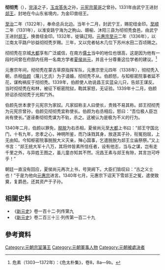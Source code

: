 '''彻彻秃'''（{{bd|？||1339年||catIdx=C}}），[[完泽_(卫王)|完泽]]之子，[[玉龙答失|玉龙答失]]之孙，[[蒙哥|元宪宗蒙哥]]之曾孙。1331年由武宁王进封[[郯王|郯王]]，封地在今山东省境内，为金印兽纽王。

[[至治_(元朝)|至治]]二年（1322年），奉命总兵北边。当年十二月，封武宁王，赐驼纽金印。[[至顺|至顺]]二年（1331年），以淮安路宁海为之朐山、赣榆、沐阳三县为彻彻秃食邑，由武宁王进封[[郯王|郯王]]，换兽纽金印。1332年，徙镇辽阳。[[元惠宗|元惠宗]][[至元_(元惠宗)|至元]]二年（1336年），以江南太平路户钞益彻彻秃岁赐。三年，又以完者帖木几位下苏州水田二百顷赐之。

彻彻秃在京城[[大都|大都]]享有广泛威信，在南方[[儒士|儒士]]当中的地位也很高，这是因为他有一段时间曾在府邸内任用一名南方学者[[夏侯尚元|夏侯尚元]]，并且十分尊重这位学者的建议。<ref>危素（1303—1372年）：《危太朴集》，卷8，8a—9b。</ref>

元惠宗年间，彻彻秃在蒙古草原指挥军队，元惠宗至元四年（1338年），彻彻秃入朝，丞相[[伯顏_(蔑儿乞部)|伯颜]]（蔑儿乞氏）为子请婚，彻彻秃不从。伯颜怒，与知枢密院事者延不花，谋构祸反于彻彻秃。1339年，伯颜使人劝说昌王实蓝朵儿只，告郯王谋反。当时彻彻秃在和林，被征下枢密院狱，鞫其家怒，无证验。1339年十二月，伯颜矫诏杀彻彻秃于光熙门外。 

伯颜先世本隶于元宪宗为家奴。凡家奴称主人曰使长，贵贱不易其称。郯王彻彻秃为元宪宗曾孙，伯颜见彻彻秃宜称使长。伯颜为右丞相后，怒曰：“吾位极人臣岂尚有使长。”遂诬奏彻彻秃谋为不轨，杀之。这被认为是极为不义的行为。

1340年二月，伯颜以罪免，[[脱脱|脱脱]]为右丞相，夏侯尚元至[[大都|大都]]上书曰：“郯王守国北门，十有九年，忠孝之心，神明所鉴，而乃诛戮其身，放逐其子孙，衔冤抱屈，上无由知。今知枢密院事脱脱大义灭亲，殚心国事，乞遣脱脱为郯王立庙祭祭。”又上书言：“郯王统大军十八万，其将帅皆素所信任者，设有他志，当与之谋，岂有走千里之外，与异姓王图之，虽儿童亦知其不然。况昌王素与郯王有隙，其言岂可呼乎！”

朝廷一直没有回应，夏侯尚元再次上书，号哭阙下。大臣们皆叹曰：“古之义士也！”于是为他向[[元惠宗|元惠宗]]进言。1340年七月，元惠宗下诏天下雪郯王之冤，遣使致奠，复爵邑，还其资产于子孙。

== 相關史料 ==
* 《[[新元史|新元史]]》卷一百十二·列传第九
* 《[[新元史|新元史]]》卷二百三十三·列传第一百二十九

==參考資料==
{{reflist|2}}

[[Category:元朝宗室藩王|Category:元朝宗室藩王]]
[[Category:元朝軍事人物|Category:元朝軍事人物]]
[[Category:元朝被處決者|Category:元朝被處決者]]